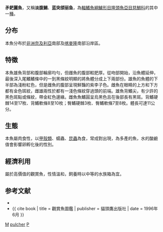 {{Speciesbox 
| taxon = Pelvicachromis pulcher
| authority = [[Boulenger|Boulenger]], 1901
| image = P pulcher male female.jpg
| image_caption = 上雄下雌
| name = 矛耙麗魚
| status = LC
| status_system = IUCN3.1
| synonyms = *''Pelmatochromis aurocephalus''<br /><small>Meinken, 1960</small>
*''Pelmatochromis camerunensis''<br /><small>Thys van den Audenaerde, 1968</small>
*''Pelmatochromis pulcher''<br /><small>Boulenger, 1901</small>
}}

'''矛耙麗魚'''，又稱'''淡腹鯛'''、'''蓝突颌丽鱼'''，為[[輻鰭魚綱|輻鰭魚綱]][[鱸形目|鱸形目]][[隆頭魚亞目|隆頭魚亞目]][[慈鯛科|慈鯛科]]的其中一[[種|種]]。

==分布==
本魚分布於[[非洲|非洲]][[奈及利亞|奈及利亞]]南部及[[喀麥隆|喀麥隆]]南部沿岸區。

==特徵==
本魚雄魚背部和腹部輪廓均勻，但雌魚的腹部較肥厚。從吻部開始，沿魚體延伸，最後深入尾鰭鰭條中的一到黑條紋明顯的將魚體分成上下兩部份。雄魚的魚體的下半部為淺粉紅色，但是雌魚的腹部呈現鮮豔的紫李子色。雌魚在眼睛的上方和下方都有金色斑紋，雌雄兩性於都有一淺色條紋穿過頭的前端。雄魚背鰭尖，有少許的黑色斑點或條紋，帶金紅色邊緣。雌魚魚鰭圓呈烏黑色且在後部長有黑斑。背鰭硬棘14至17枚、背鰭軟條8至10枚；臀鰭硬棘3枚、臀鰭軟條7至8枚。體長可達11公分。

==生態==
本魚屬肉食性，以[[甲殼類|甲殼類]]、蠕蟲、[[昆蟲|昆蟲]]為食，常成對出現，為多產的魚，水的酸鹼值會影響卵孵化後的性別。

==經濟利用==
屬於高價值的觀賞魚，性情溫和，飼養時以中等的水族箱為宜。

==参考文献==
*{{FishBase_species|genus=Pelvicachromis|species=pulcher|year=2011|month=12}}
*{{ cite book | title = 觀賞魚圖鑑 | publisher = 貓頭鷹出版社 | date = 1996年6月 }}
{{Taxonbar|from=Q839683}}

[[Category:觀賞魚|M]]
[[Category:矛耙麗魚屬|pulcher]]
[[Category:1901年描述的鱼类|P]]